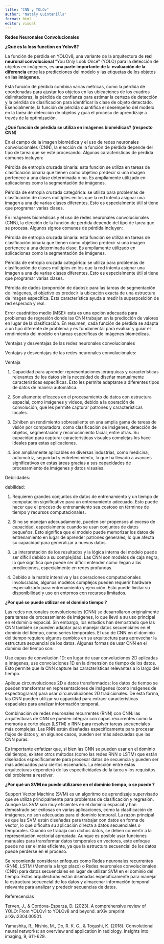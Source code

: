 ---
title: "CNN y YOLOv"
author: "Nataly Quintanilla"
format: html
editor: visual
---

**Redes Neuronales Convolucionales**

**¿Qué es la loss function en Yolov8?**

La función de pérdida en YOLOv8, una variante de la arquitectura de **red neuronal convolucional** "You Only Look Once" (YOLO) para la detección de objetos en imágenes, es **una parte importante de** la **evaluación de la diferencia** entre las predicciones del modelo y las etiquetas de los objetos en **las imágenes.**

Esta función de pérdida combina varias métricas, como la pérdida de coordenadas para ajustar los objetos en las ubicaciones de los cuadros delimitadores, la pérdida de confianza para estimar la certeza de detección y la pérdida de clasificación para identificar la clase de objeto detectado. Esencialmente, la función de pérdida cuantifica el desempeño del modelo en la tarea de detección de objetos y guía el proceso de aprendizaje a través de la optimización.

**¿Qué función de pérdida se utiliza en imágenes biomédicas? (respecto CNN)**

En el campo de la imagen biomédica y el uso de redes neuronales convolucionales (CNN), la elección de la función de pérdida depende del tipo de tarea que se esté procesando. Algunas características de pérdida comunes incluyen:

Pérdida de entropía cruzada binaria: esta función se utiliza en tareas de clasificación binaria que tienen como objetivo predecir si una imagen pertenece a una clase determinada o no. Es ampliamente utilizado en aplicaciones como la segmentación de imágenes.

Pérdida de entropía cruzada categórica: se utiliza para problemas de clasificación de clases múltiples en los que la red intenta asignar una imagen a una de varias clases diferentes. Esto es especialmente útil si tiene que programar varias clases.

En imágenes biomédicas y el uso de redes neuronales convolucionales (CNN), la elección de la función de pérdida depende del tipo de tarea que se procesa. Algunos signos comunes de pérdida incluyen:

Pérdida de entropía cruzada binaria: esta función se utiliza en tareas de clasificación binaria que tienen como objetivo predecir si una imagen pertenece a una determinada clase. Es ampliamente utilizado en aplicaciones como la segmentación de imágenes.

Pérdida de entropía cruzada categórica: se utiliza para problemas de clasificación de clases múltiples en los que la red intenta asignar una imagen a una de varias clases diferentes. Esto es especialmente útil si tiene que programar varias clases.

Pérdida de dados (proporción de dados): para las tareas de segmentación de imágenes, el objetivo es predecir la ubicación exacta de una estructura de imagen específica. Esta característica ayuda a medir la superposición de red esperada y real.

Error cuadrático medio (MSE): esta es una opción adecuada para problemas de regresión donde las CNN trabajan en la predicción de valores en lugar de la clasificación. En resumen, cada función de pérdida se adapta a un tipo diferente de problema y es fundamental para evaluar y guiar el rendimiento del modelo en tareas específicas de imágenes biomédicas.

Ventajas y desventajas de las redes neuronales convolucionales

Ventajas y desventajas de las redes neuronales convolucionales:

Ventaja:

1.  Capacidad para aprender representaciones jerárquicas y características relevantes de los datos sin la necesidad de diseñar manualmente características específicas. Esto les permite adaptarse a diferentes tipos de datos de manera automática.

2.  Son altamente eficaces en el procesamiento de datos con estructura espacial, como imágenes y videos, debido a la operación de convolución, que les permite capturar patrones y características locales.

3.  Exhiben un rendimiento sobresaliente en una amplia gama de tareas de visión por computadora, como clasificación de imágenes, detección de objetos, segmentación y reconocimiento facial, entre otras. Su capacidad para capturar características visuales complejas los hace ideales para estas aplicaciones.

4.  Son ampliamente aplicables en diversas industrias, como medicina, automotriz, seguridad y entretenimiento, lo que ha llevado a avances significativos en estas áreas gracias a sus capacidades de procesamiento de imágenes y datos visuales.

Debilidades:

debilidad:

1.  Requieren grandes conjuntos de datos de entrenamiento y un tiempo de computación significativo para un entrenamiento adecuado. Esto puede hacer que el proceso de entrenamiento sea costoso en términos de tiempo y recursos computacionales.

2.  Si no se manejan adecuadamente, pueden ser propensos al exceso de capacidad, especialmente cuando se usan conjuntos de datos pequeños. Esto significa que el modelo puede memorizar los datos de entrenamiento en lugar de aprender patrones generales, lo que afecta su capacidad para generalizar a nuevos datos.

3.  La interpretación de los resultados y la lógica interna del modelo puede ser difícil debido a su complejidad. Las CNN son modelos de caja negra, lo que significa que puede ser difícil entender cómo llegan a las predicciones, especialmente en redes profundas.

4.  Debido a la matriz intensiva y las operaciones computacionales involucradas, algunos modelos complejos pueden requerir hardware especializado para entrenamiento y ejecución. Esto puede limitar su disponibilidad y uso en entornos con recursos limitados.

**¿Por qué se puede utilizar en el dominio tiempo ?**

Las redes neuronales convolucionales (CNN) se desarrollaron originalmente para tareas de procesamiento de imágenes, lo que llevó a su uso principal en el dominio espacial. Sin embargo, los estudios han demostrado que las CNN también se pueden adaptar para manejar datos secuenciales en el dominio del tiempo, como series temporales. El uso de CNN en el dominio del tiempo requiere algunos cambios en su arquitectura para aprovechar la estructura secuencial de los datos. Algunas formas de usar CNN en el dominio del tiempo son:

Use capas de convolución 1D: en lugar de usar convoluciones 2D aplicadas a imágenes, use convoluciones 1D en la dimensión de tiempo de los datos. Esto permite que la CNN capture las características relevantes a lo largo del tiempo.

Aplique circunvoluciones 2D a datos transformados: los datos de tiempo se pueden transformar en representaciones de imágenes (como imágenes de espectrograma) para usar circunvoluciones 2D tradicionales. De esta forma, las CNN pueden utilizar su capacidad para extraer características espaciales para analizar información temporal.

Combinación de redes neuronales recurrentes (RNN) con CNN: las arquitecturas de CNN se pueden integrar con capas recurrentes como la memoria a corto plazo (LSTM) o RNN para resolver tareas secuenciales más complejas. Las RNN están diseñadas específicamente para procesar flujos de datos y, en algunos casos, pueden ser más adecuadas que las CNN puras.

Es importante enfatizar que, si bien las CNN se pueden usar en el dominio del tiempo, existen otros métodos (como las redes RNN o LSTM) que están diseñados específicamente para procesar datos de secuencia y pueden ser más adecuados para ciertos escenarios. La elección entre estas arquitecturas dependerá de las especificidades de la tarea y los requisitos del problema a resolver.

**¿Por qué un SVM no puede utilizarse en el dominio tiempo, o se puede ?**

Support Vector Machine (SVM) es un algoritmo de aprendizaje supervisado que se utiliza principalmente para problemas de clasificación y regresión. Aunque las SVM son muy eficientes en el dominio espacial y han demostrado ser exitosas en varias aplicaciones, como la clasificación de imágenes, no son adecuadas para el dominio temporal. La razón principal es que las SVM están diseñadas para trabajar con datos en forma de vector, lo que dificulta su aplicación directa a datos secuenciales o temporales. Cuando se trabaja con dichos datos, se deben convertir a la representación vectorial apropiada. Aunque es posible usar funciones manuales para transformar datos temporales en vectores, este enfoque puede no ser el más eficiente, ya que la estructura secuencial de los datos puede perderse en el proceso.

Se recomienda considerar enfoques como Redes neuronales recurrentes (RNN), LSTM (Memoria a largo plazo) o Redes neuronales convolucionales (CNN) para datos secuenciales en lugar de utilizar SVM en el dominio del tiempo. Estas arquitecturas están diseñadas específicamente para manejar la estructura secuencial de los datos y almacenar información temporal relevante para analizar y predecir secuencias de datos.

Referecencias

Terven, J., & Cordova-Esparza, D. (2023). A comprehensive review of YOLO: From YOLOv1 to YOLOv8 and beyond. arXiv preprint arXiv:2304.00501.

Yamashita, R., Nishio, M., Do, R. K. G., & Togashi, K. (2018). Convolutional neural networks: an overview and application in radiology. Insights into imaging, 9, 611-629.

